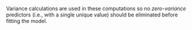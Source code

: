 Variance calculations are used in these computations so no _zero-variance_ predictors (i.e., with a single unique value) should be eliminated before fitting the model. 



